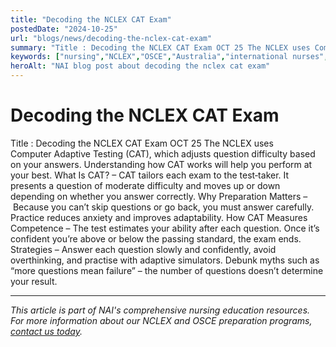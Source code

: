 ```yaml
---
title: "Decoding the NCLEX CAT Exam"
postedDate: "2024-10-25"
url: "blogs/news/decoding-the-nclex-cat-exam"
summary: "Title : Decoding the NCLEX CAT Exam OCT 25 The NCLEX uses Computer Adaptive Testing (CAT), which adjusts question difficulty based on your answers. Understanding how CAT works will help you perform at..."
keywords: ["nursing","NCLEX","OSCE","Australia","international nurses","exam preparation","exam anxiety"]
heroAlt: "NAI blog post about decoding the nclex cat exam"
---
```


# Decoding the NCLEX CAT Exam

Title : Decoding the NCLEX CAT Exam
OCT 25
The NCLEX uses Computer Adaptive Testing (CAT), which adjusts question
difficulty based on your answers. Understanding how CAT works will help
you perform at your best.
What Is CAT? – CAT tailors each exam to the test‑taker. It presents a
question of moderate difficulty and moves up or down depending on
whether you answer correctly.
Why Preparation Matters – Because you can’t skip questions or go back,
you must answer carefully. Practice reduces anxiety and improves
adaptability.
How CAT Measures Competence – The test estimates your ability after each
question. Once it’s confident you’re above or below the passing
standard, the exam ends.
Strategies – Answer each question slowly and confidently, avoid
overthinking, and practise with adaptive simulators. Debunk myths such
as “more questions mean failure” – the number of questions doesn’t
determine your result.

---

*This article is part of NAI's comprehensive nursing education resources. For more information about our NCLEX and OSCE preparation programs, [contact us today](https://wa.me/61478320397).*

